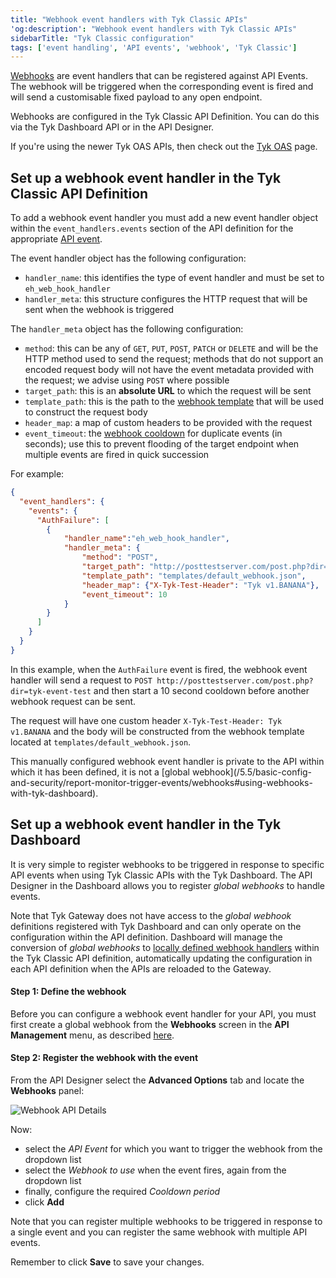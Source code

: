 ```yaml
---
title: "Webhook event handlers with Tyk Classic APIs"
'og:description': "Webhook event handlers with Tyk Classic APIs"
sidebarTitle: "Tyk Classic configuration"
tags: ['event handling', 'API events', 'webhook', 'Tyk Classic']
---
```


[Webhooks](/5.5/basic-config-and-security/report-monitor-trigger-events/webhooks) are event handlers that can be registered against API Events. The webhook will be triggered when the corresponding event is fired and will send a customisable fixed payload to any open endpoint.

Webhooks are configured in the Tyk Classic API Definition. You can do this via the Tyk Dashboard API or in the API Designer.

If you're using the newer Tyk OAS APIs, then check out the [Tyk OAS](/5.5/product-stack/tyk-gateway/basic-config-and-security/report-monitor-and-trigger-events/event-webhook-tyk-oas) page.

## Set up a webhook event handler in the Tyk Classic API Definition

To add a webhook event handler you must add a new event handler object within the `event_handlers.events` section of the API definition for the appropriate [API event](/5.5/basic-config-and-security/report-monitor-trigger-events/event-types).

The event handler object has the following configuration:
- `handler_name`: this identifies the type of event handler and must be set to `eh_web_hook_handler`
- `handler_meta`: this structure configures the HTTP request that will be sent when the webhook is triggered

The `handler_meta` object has the following configuration:
- `method`: this can be any of `GET`, `PUT`, `POST`, `PATCH` or `DELETE` and will be the HTTP method used to send the request; methods that do not support an encoded request body will not have the event metadata provided with the request; we advise using `POST` where possible
- `target_path`: this is an **absolute URL** to which the request will be sent
- `template_path`: this is the path to the [webhook template](/5.5/basic-config-and-security/report-monitor-trigger-events/webhooks#webhook-payload) that will be used to construct the request body
- `header_map`: a map of custom headers to be provided with the request
- `event_timeout`: the [webhook cooldown](/5.5/basic-config-and-security/report-monitor-trigger-events/webhooks#webhook-cooldown) for duplicate events (in seconds); use this to prevent flooding of the target endpoint when multiple events are fired in quick succession

For example:
```json  {linenos=true, linenostart=1}
{
  "event_handlers": {
    "events": {
      "AuthFailure": [
        {
            "handler_name":"eh_web_hook_handler",
            "handler_meta": {
                "method": "POST",
                "target_path": "http://posttestserver.com/post.php?dir=tyk-event-test",
                "template_path": "templates/default_webhook.json",
                "header_map": {"X-Tyk-Test-Header": "Tyk v1.BANANA"},
                "event_timeout": 10
            }
        }
      ]
    }
  }
}
```

In this example, when the `AuthFailure` event is fired, the webhook event handler will send a request to `POST http://posttestserver.com/post.php?dir=tyk-event-test` and then start a 10 second cooldown before another webhook request can be sent.

The request will have one custom header `X-Tyk-Test-Header: Tyk v1.BANANA` and the body will be constructed from the webhook template located at `templates/default_webhook.json`.


<Note>
This manually configured webhook event handler is private to the API within which it has been defined, it is not a [global webhook](/5.5/basic-config-and-security/report-monitor-trigger-events/webhooks#using-webhooks-with-tyk-dashboard).
</Note>



## Set up a webhook event handler in the Tyk Dashboard

It is very simple to register webhooks to be triggered in response to specific API events when using Tyk Classic APIs with the Tyk Dashboard. The API Designer in the Dashboard allows you to register *global webhooks* to handle events. 

Note that Tyk Gateway does not have access to the *global webhook* definitions registered with Tyk Dashboard and can only operate on the configuration within the API definition. Dashboard will manage the conversion of *global webhooks* to [locally defined webhook handlers](/5.5/#set-up-a-webhook-event-handler-in-the-tyk-classic-api-definition) within the Tyk Classic API definition, automatically updating the configuration in each API definition when the APIs are reloaded to the Gateway.

#### Step 1: Define the webhook

Before you can configure a webhook event handler for your API, you must first create a global webhook from the **Webhooks** screen in the **API Management** menu, as described [here](/5.5/basic-config-and-security/report-monitor-trigger-events/webhooks#creating-a-global-webhook-definition-using-tyk-dashboard).

#### Step 2: Register the webhook with the event

From the API Designer select the **Advanced Options** tab and locate the **Webhooks** panel:

<img src="/img/2.10/webhooks_designer_settings.png" alt="Webhook API Details" />

Now:
- select the *API Event* for which you want to trigger the webhook from the dropdown list
- select the *Webhook to use* when the event fires, again from the dropdown list
- finally, configure the required *Cooldown period*
- click **Add**

Note that you can register multiple webhooks to be triggered in response to a single event and you can register the same webhook with multiple API events.

Remember to click **Save** to save your changes.
